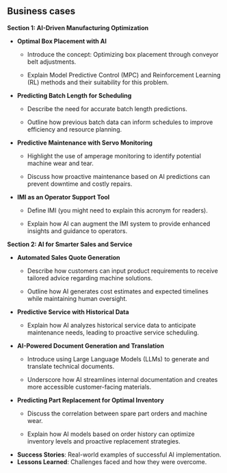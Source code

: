 ## Business cases

**Section 1: AI-Driven Manufacturing Optimization**

-   **Optimal Box Placement with AI**

    -   Introduce the concept: Optimizing box placement through conveyor belt adjustments.

    -   Explain Model Predictive Control (MPC) and Reinforcement Learning (RL) methods and their suitability for this problem.

-   **Predicting Batch Length for Scheduling**

    -   Describe the need for accurate batch length predictions.

    -   Outline how previous batch data can inform schedules to improve efficiency and resource planning.

-   **Predictive Maintenance with Servo Monitoring**

    -   Highlight the use of amperage monitoring to identify potential machine wear and tear.

    -   Discuss how proactive maintenance based on AI predictions can prevent downtime and costly repairs.

-   **IMI as an Operator Support Tool**

    -   Define IMI (you might need to explain this acronym for readers).

    -   Explain how AI can augment the IMI system to provide enhanced insights and guidance to operators.

**Section 2: AI for Smarter Sales and Service**

-   **Automated Sales Quote Generation**

    -   Describe how customers can input product requirements to receive tailored advice regarding machine solutions.

    -   Outline how AI generates cost estimates and expected timelines while maintaining human oversight.

-   **Predictive Service with Historical Data**

    -   Explain how AI analyzes historical service data to anticipate maintenance needs, leading to proactive service scheduling.

-   **AI-Powered Document Generation and Translation**

    -   Introduce using Large Language Models (LLMs) to generate and translate technical documents.

    -   Underscore how AI streamlines internal documentation and creates more accessible customer-facing materials.

-   **Predicting Part Replacement for Optimal Inventory**

    -   Discuss the correlation between spare part orders and machine wear.

    -   Explain how AI models based on order history can optimize inventory levels and proactive replacement strategies.

```{=html}
<!-- -->
```
-   **Success Stories**: Real-world examples of successful AI implementation.
-   **Lessons Learned**: Challenges faced and how they were overcome.
